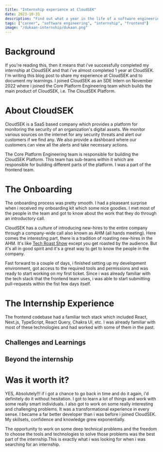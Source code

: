 ```yaml
---
title: "Internship experience at CloudSEK"
date: 2023-10-31
description: "Find out what a year in the life of a software engineering intern at CloudSEK looks like"
tags: ["career", "software engineering", "internship", "frontend"]
image: "/dukaan-internship/dukaan.png"
---
```


# Background

If you're reading this, then it means that i've successfully completed my internship at CloudSEK and that i've almost completed 1 year at CloudSEK.
I'm writing this blog post to share my experience at CloudSEK and to document my learnings.
I joined CloudSEK as an SDE Intern on November 2022 where i joined the Core Platform Engineering team which builds the main product of CloudSEK, i.e. The CloudSEK Platform.

# About CloudSEK

CloudSEK is a SaaS based company which provides a platform for monitoring the security of an organization's digital assets.
We monitor various sources on the internet for any security threats and alert our customers if we find any.
We also provide a dashboard where our customers can view all the alerts and take necessary actions.

The Core Platform Engineering team is responsible for building the CloudSEK Platform.
This team has sub-teams within it which are responsible for building different parts of the platform.
I was a part of the frontend team.

# The Onboarding

The onboarding process was pretty smooth. I had a pleaseant surprise when i received my onboarding kit which some nice goodies.
I met most of the people in the team and got to know about the work that they do through an introductory call.

CloudSEK has a culture of introducing new-hires to the entire company through a company-wide call also known as AHM (all hands meeting).
Here comes the interesting part, there is a tradition of roasting new-hires in the AHM. It's like [Tech Roast Show](https://www.instagram.com/techroastshow/?hl=en)
except you get roasted by the audience. But it's all in good spirit and it's a great way to get to know the people in the company.

Fast forward to a couple of days, i finished setting up my development environment, got access to the required tools and permissions and was ready to start working on my first ticket.
Since i was already familiar with the tech stack that the frontend team uses, i was able to start submitting pull-requests within the fist few days itself.

# The Internship Experience

The frontend codebase had a familiar tech stack which included React, Next.js, TypeScript, React Query, Chakra UI, etc.
I was already familiar with most of these technologies and had worked with some of them in the past.

## Challenges and Learnings

## Beyond the internship



# Was it worth it?

YES, Absolutely!!! if i got a chance to go back in time and do it again, i'd definitely do it without hesitation.
I got to learn a lot of things and work with some really smart individuals.
I also got to work on some really interesting and challenging problems. It was a transformational experience in every sense.
I became a far better developer than i was before i joined CloudSEK. My skillsets, confidence and knowledge grew exponentially.

The opportunity to work on some deep technical problems and the freedom to choose the tools and technologies to solve those
problems was the best part of the internship.This is exactly what i was looking for when i was searching for an internship.
